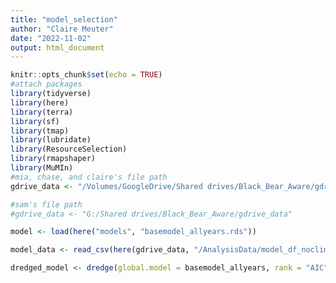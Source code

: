 ```yaml
---
title: "model_selection"
author: "Claire Meuter"
date: "2022-11-02"
output: html_document
---
```


```r
knitr::opts_chunk$set(echo = TRUE)
#attach packages
library(tidyverse)
library(here)
library(terra)
library(sf)
library(tmap)
library(lubridate)
library(ResourceSelection)
library(rmapshaper)
library(MuMIn)
#mia, chase, and claire's file path
gdrive_data <- "/Volumes/GoogleDrive/Shared drives/Black_Bear_Aware/gdrive_data"

#sam's file path
#gdrive_data <- "G:/Shared drives/Black_Bear_Aware/gdrive_data"
```


```r
model <- load(here("models", "basemodel_allyears.rds"))

model_data <- read_csv(here(gdrive_data, "/AnalysisData/model_df_noclimate/11_1_2022/model_data_allyears.csv"))
```



```r
dredged_model <- dredge(global.model = basemodel_allyears, rank = "AIC")
```

